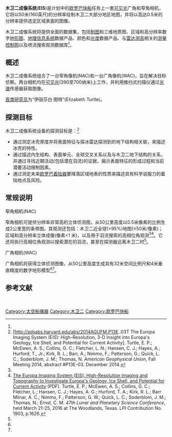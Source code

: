 {{Infobox spacecraft
| Name =木卫二成像系统 
| Image =
| Caption =
 
| Operator = [[美国宇航局|美国宇航局]]
| Manufacturer =
| Type = 摄像机
| Function = 三维地形图 
| Mission_Duration =巡航: 3-6 年<br/> 探测阶段: ≥ 3 年
| Began = <!--date operations began (single instruments only)-->
| Ceased = <!--date operations ceased (single instruments only)-->
| Webpage = 
 
| Mass = 
| Dimensions =
| Power_consumption = 
| Resolution = 0.5 米
| Spectral_Band = [[可见光|可见光]]
| Data_Rate =
 
| Spacecraft = ''[[美国宇航局|美国宇航局]]'' <!--spacecraft it is hosted aboard-->
| SC_Operator = [[美国宇航局|美国宇航局]]
| Launch = ≈ 2025年<ref name='Launch 2025'>[https://spacenews.com/europa-clipper-passes-key-review/ Europa Clipper passes key review.] Jeff Foust, ''Space News.'' 22 August 2019.</ref><!--NASA noted launch NET 2023. However, the mission has a formal launch readiness date of 2025.--><!--Launch date (single instruments only)-->
| Rocket = [[太空发射系统|太空发射系统]]
| Launch_Site = [[肯尼迪航天中心|肯尼迪航天中心]] 
| COSPAR = <!--COSPAR ID of host spacecraft-->
}}
'''木卫二成像系统'''('''EIS''')是计划中的[[欧罗巴快船|欧罗巴快船]]任务上一套[[可见光|可见光]]广角和窄角相机，它将以50米(160英尺)的分辨率绘制木卫二大部分地区地图，并将以高达0.5米的分辨率提供选定区域表面的图像。

木卫二成像系统将提供全面的数据集，包括[[地图学|制图]]和三维地质图、区域和高分辨率数字[[测绘学|地形图]]、[[地理信息系统|地理信息系统]]数据产品、颜色和[[光度学|光度]]数据产品、与[[雷达高度计|雷达测高]]相关的[[测量控制网|测量控制网]]以及喷流搜索观测数据库<ref name='Turtle 2014'/>。 

==概述==
木卫二成像系统组合了一台窄角像机(NAC)和一台广角像机(WAC)，旨在解决目标侦察。两台相机均在[[可见光|可见光]](390至700纳米)上工作，并利用推扫式扫描仪通过[[电磁波谱|光谱]]传感器获取图像。

[[首席研究员|首席研究员]]为“伊丽莎白·图特”(Elizabeth Turtle)。
==探测目标==
木卫二成像系统设备的探测目标是：<ref name='Turtle 2014'> [http://adsabs.harvard.edu/abs/2014AGUFM.P13E..03T The Europa Imaging System (EIS): High-Resolution, 3-D Insight into Europa's Geology, Ice Shell, and Potential for Current Activity]. Turtle, E. P.; McEwen, A. S.; Collins, G. C.; Fletcher, L. N.; Hansen, C. J.; Hayes, A.; Hurford, T., Jr.; Kirk, R. L.; Barr, A.; Nimmo, F.; Patterson, G.; Quick, L. C.; Soderblom, J. M.; Thomas, N. ''American Geophysical Union'', Fall Meeting 2014, abstract #P13E-03. December 2014.</ref> 
 
*通过测定冰壳厚度并将表面特征与探冰雷达探测到的地下结构相关联，来描述冰壳的特性。
*通过描述内生结构、表面单元、全球交叉关系以及与木卫二地下结构的关系，并通过寻找近期活动(包括潜在羽流)的证据，揭示表面特征的形成过程和当前潜要活动限制因素。
*通过测定未来[[欧罗巴着陆器|欧罗巴着陆器]]要降落区域地表的性质来描述具有科学说服力的着陆地点及风险。
==常规说明==
;窄角相机(NAC)
窄角相机可提供分辨率非常高的立体侦测图，从50公里高度以0.5米像素的比例生成2公里宽的条带图。其观测还包括：木卫二近全球(>95%)地图(≤50米/像素)；区域和高分辨率立体成像(像素<1 米)，以及用于羽流搜索的高相位角观测<ref name='Turtle 2014'/><ref name='Turtle 2016'>[https://www.hou.usra.edu/meetings/lpsc2016/pdf/1626.pdf The Europa Imaging System (EIS): High-Resolution Imaging and Topography to Investigate Europa's Geology, Ice Shell, and Potential for Current Activity] (PDF). Turtle, E. P.; McEwen, A. S.; Collins, G. C.; Fletcher, L.; Hansen, C. J.; Hayes, A. G.; Hurford, T. A.; Kirk, R. L.; Barr Mlinar, A. C.; Nimmo, F.; Patterson, G. W.; Quick, L. C.; Soderblom, J. M.; Thomas, N.; Ernst, C. M. ''47th Lunar and Planetary Science Conference'', held March 21-25, 2016 at The Woodlands, Texas. LPI Contribution No. 1903, p.1626.</ref>。它还将执行高相位角观测以搜索潜在的羽流，甚至在探测器远离木卫二时<ref name='Turtle 2016'/>。 
 
;广角相机(WAC)
广角相机将获得立体侦测图像，从50公里高度生成具有32米空间比例尺和4米垂直精度的数字地形模型<ref name='Turtle 2014'/><ref name='Turtle 2016'/>。
 
==参考文献==
{{reflist}}
 
{{欧罗巴快船}}
{{木卫二}}
{{天体生物学}}
 
[[Category:太空船儀器|Category:太空船儀器]]
[[Category:木卫二|Category:木卫二]]
[[Category:欧罗巴快船|Category:欧罗巴快船]]